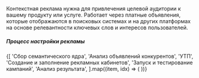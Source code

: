 
Контекстная реклама нужна для привлечения целевой аудитории к вашему продукту или услуге. Работает через платные объявления,
которые отображаются в поисковых системах и на других платформах на основе релевантности ключевых слов и интересов пользователей.

<Spacer y="2.5rem" />

##### Процесс настройки рекламы

<Spacer y="1.25rem" />

<div className="grid grid-cols-2 gap-1.5">
	{[
		'Сбор семантического ядра',
		'Анализ объявлений конкурентов',
		'УТП',
		'Создание и заполнение рекламных кабинетов',
		'Запуск и тестирование кампаний',
		'Анализ результата',
	].map((item, idx) => (
		<Card
			key={idx}
			title={item}
			size="md"
			variant="default"
		/>
	))}
</div>
